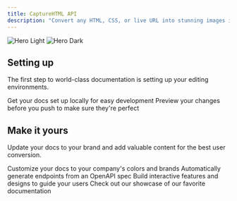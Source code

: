 ```yaml
---
title: CaptureHTML API
description: "Convert any HTML, CSS, or live URL into stunning images in seconds."
---
```


<img
    className="block dark:hidden"
    src="/images/hero-light.png"
    alt="Hero Light"
/>
<img
    className="hidden dark:block"
    src="/images/hero-dark.png"
    alt="Hero Dark"
/>

## Setting up

The first step to world-class documentation is setting up your editing environments.

<CardGroup cols={2}>
    <Card
        title="Edit Your Docs"
        icon="pen-to-square"
        href="https://mintlify.com/docs/quickstart"
    >
        Get your docs set up locally for easy development
    </Card>
    <Card
        title="Preview Changes"
        icon="image"
        href="https://mintlify.com/docs/development"
    >
        Preview your changes before you push to make sure they're perfect
    </Card>
</CardGroup>

## Make it yours

Update your docs to your brand and add valuable content for the best user conversion.

<CardGroup cols={2}>
    <Card
        title="Customize Style"
        icon="palette"
        href="https://mintlify.com/docs/settings/global"
    >
        Customize your docs to your company's colors and brands
    </Card>
    <Card
        title="Reference APIs"
        icon="code"
        href="https://mintlify.com/docs/api-playground/openapi"
    >
        Automatically generate endpoints from an OpenAPI spec
    </Card>
    <Card
        title="Add Components"
        icon="screwdriver-wrench"
        href="https://mintlify.com/docs/content/components/accordions"
    >
        Build interactive features and designs to guide your users
    </Card>
    <Card
        title="Get Inspiration"
        icon="stars"
        href="https://mintlify.com/customers"
    >
        Check out our showcase of our favorite documentation
    </Card>
</CardGroup>
